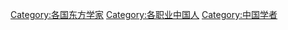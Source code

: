 [[Category:各国东方学家|Category:各国东方学家]]
[[Category:各职业中国人|Category:各职业中国人]]
[[Category:中国学者|Category:中国学者]]